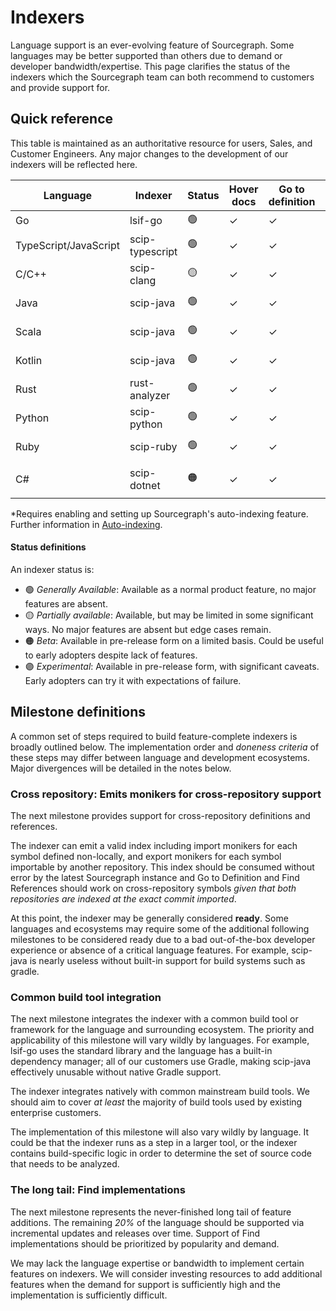 # Indexers

Language support is an ever-evolving feature of Sourcegraph. Some languages may be better supported than others due to demand or developer bandwidth/expertise. This page clarifies the status of the indexers which the Sourcegraph team can both recommend to customers and provide support for.

## Quick reference

This table is maintained as an authoritative resource for users, Sales, and Customer Engineers. Any major changes to the development of our indexers will be reflected here.

|       Language        |     Indexer     | Status | Hover docs | Go to definition | Find references | Cross-file | Cross-repository | Find implementations |  Build tooling   |
| --------------------- | --------------- | ------ | ---------- | ---------------- | --------------- | ---------- | ---------------- | -------------------- | ---------------- |
| Go                    | lsif-go         | 🟢      | ✓          | ✓                | ✓               | ✓          | ✓                | ✓                    | -                |
| TypeScript/JavaScript | scip-typescript | 🟢      | ✓          | ✓                | ✓               | ✓          | ✓                | ✓                    | -                |
| C/C++                 | scip-clang      | 🟡      | ✓          | ✓                | ✓               | ✓          | ✓                | ✗                    | [See notes](https://github.com/sourcegraph/scip-clang#supported-platforms)        |
| Java                  | scip-java       | 🟢      | ✓          | ✓                | ✓               | ✓*         | ✓                | ✓                    | [See notes](https://sourcegraph.github.io/scip-java/docs/getting-started.html#supported-build-tools)        |
| Scala                 | scip-java       | 🟢      | ✓          | ✓                | ✓               | ✓*         | ✓                | ✓                    | [See notes](https://sourcegraph.github.io/scip-java/docs/getting-started.html#supported-build-tools)        |
| Kotlin                | scip-java       | 🟢      | ✓          | ✓                | ✓               | ✓*         | ✗                | ✓                    | [See notes](https://sourcegraph.github.io/scip-java/docs/getting-started.html#supported-build-tools)        |
| Rust                  | rust-analyzer   | 🟢      | ✓          | ✓                | ✓               | ✓*         | ✗                | ✓                    | [See notes](https://rust-analyzer.github.io/)        |
| Python                | scip-python     | 🟢      | ✓          | ✓                | ✓               | ✓          | ✓                | ✓                    | [See notes](https://github.com/sourcegraph/scip-python)        |
| Ruby                  | scip-ruby       | 🟢      | ✓          | ✓                | ✓               | ✓          | ✗                | ✓                    | [See notes](https://github.com/sourcegraph/scip-ruby#scip-ruby)        |
| C#                    | scip-dotnet     | 🟠      | ✓          | ✓                | ✓               | ✗          | ✓                | ✓                    | `.sln` and `.csproj` |

*Requires enabling and setting up Sourcegraph's auto-indexing feature. Further information in [Auto-indexing](../explanations/auto_indexing.md).

#### Status definitions

An indexer status is:

- 🟢 _Generally Available_: Available as a normal product feature, no major features are absent.
- 🟡 _Partially available_: Available, but may be limited in some significant ways. No major features are absent but edge cases remain.
- 🟠 _Beta_: Available in pre-release form on a limited basis. Could be useful to early adopters despite lack of features.
- 🟣 _Experimental_: Available in pre-release form, with significant caveats. Early adopters can try it with expectations of failure.

## Milestone definitions

A common set of steps required to build feature-complete indexers is broadly outlined below. The implementation order and _doneness criteria_ of these steps may differ between language and development ecosystems. Major divergences will be detailed in the notes below.

### Cross repository: Emits monikers for cross-repository support

The next milestone provides support for cross-repository definitions and references.

The indexer can emit a valid index including import monikers for each symbol defined non-locally, and export monikers for each symbol importable by another repository. This index should be consumed without error by the latest Sourcegraph instance and Go to Definition and Find References should work on cross-repository symbols _given that both repositories are indexed at the exact commit imported_.

At this point, the indexer may be generally considered **ready**. Some languages and ecosystems may require some of the additional following milestones to be considered ready due to a bad out-of-the-box developer experience or absence of a critical language features. For example, scip-java is nearly useless without built-in support for build systems such as gradle.

### Common build tool integration

The next milestone integrates the indexer with a common build tool or framework for the language and surrounding ecosystem. The priority and applicability of this milestone will vary wildly by languages. For example, lsif-go uses the standard library and the language has a built-in dependency manager; all of our customers use Gradle, making scip-java effectively unusable without native Gradle support.

The indexer integrates natively with common mainstream build tools. We should aim to cover _at least_ the majority of build tools used by existing enterprise customers.

The implementation of this milestone will also vary wildly by language. It could be that the indexer runs as a step in a larger tool, or the indexer contains build-specific logic in order to determine the set of source code that needs to be analyzed.

### The long tail: Find implementations

The next milestone represents the never-finished long tail of feature additions. The remaining _20%_ of the language should be supported via incremental updates and releases over time. Support of Find implementations should be prioritized by popularity and demand.

We may lack the language expertise or bandwidth to implement certain features on indexers. We will consider investing resources to add additional features when the demand for support is sufficiently high and the implementation is sufficiently difficult.
